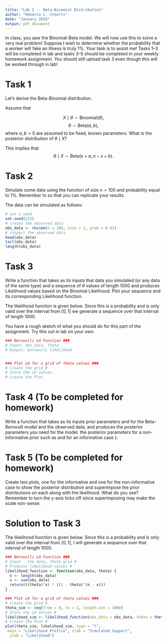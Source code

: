 ```yaml
---
title: "Lab 2 -- Beta-Binomial Distribution"
author: "Rebecca C. Steorts"
date: "January 2018"
output: pdf_document
---
```


In class, you saw the Binomial-Beta model. We will now use this to solve a very real problem! Suppose I wish to determine whether the probability that a worker will fake an illness is truly 1\%. Your task is to assist me! Tasks 1--3 will be completed in lab and tasks 3--5 should be completed in your weekly homework assignment. You should still upload task 3 even though this will be worked through in lab! 

# Task 1

Let's derive the Beta-Binomial distribution. 

Assume that

$$X\mid \theta \sim \text{Binomial} (\theta),$$
$$\theta \sim \text{Beta}(a,b),$$
where $a,b > 0$ are assumed to be fixed, known parameters. What is the posterior distribution of $\theta \mid X$?

\begin{align}
p(\theta \mid X) &\propto 
p(X \mid \theta) p(\theta) \\
&\propto \theta^{x} 
(1 - \theta)^{(n-x)} \times \theta^{(a-1)} (1 - \theta)^{(b-1)}\\
&\propto \theta^{x + a -1} (1 - \theta)^{(n-x + b -1)}.
\end{align}

This implies that 
$$\theta \mid X \sim \text{Beta}(x+a,n-x+b).$$



# Task 2

Simulate some data using the \textsf{rbinom} function of size $n = 100$ and probability equal to 1\%. Remember to \textsf{set.seed(123)} so that you can replicate your results.

The data can be simulated as follows:
```r
# set a seed
set.seed(123)
# create the observed data
obs_data <- rbinom(n = 100, size = 1, prob = 0.01)
# inspect the observed data
head(obs_data)
tail(obs_data)
length(obs_data)
```

# Task 3

Write a function that takes as its inputs that data you simulated (or any data of the same type) and a sequence of $\theta$ values of length 1000 and produces Likelihood values based on the Binomial Likelihood. Plot your sequence and its corresponding Likelihood function.

The likelihood function is given below. Since this is a probability and is only valid over the interval from $[0, 1]$ we generate a sequence over that interval of length 1000.

You have a rough sketch of what you should do for this part of the assignment. Try this out in lab on your own. 

```r
### Bernoulli LH Function ###
# Input: obs_data, theta
# Output: bernoulli likelihood


### Plot LH for a grid of theta values ###
# Create the grid #
# Store the LH values
# Create the Plot
```



# Task 4 (To be completed for homework)

Write a function that takes as its inputs  prior parameters \textsf{a} and \textsf{b} for the Beta-Bernoulli model and the observed data, and produces the posterior parameters you need for the model. \textbf{Generate and print} the posterior parameters for a non-informative prior such as \textsf{(a,b) = (1,1)} and for an informative case \textsf{(a,b) = (3,1)}}.



# Task 5 (To be completed for homework)

Create two plots, one for the informative and one for the non-informative case to show the posterior distribution and superimpose the prior distributions on each along with the likelihood. What do you see? Remember to turn the y-axis ticks off since superimposing may make the scale non-sense.

\newpage
# Solution to Task 3

The likelihood function is given below. Since this is a probability and is only valid over the interval from $[0, 1],$ I will generate a sequence over that interval of length 1000.
```r
### Bernoulli LH Function ###
# Input - the data, theta grid #
# Produces likelihood values #
likelihood_function <- function(obs_data, theta) {
  n <- length(obs_data)
  x <- sum(obs_data)
  return(((theta)^x) * ((1 - theta)^(n - x)))
}

### Plot LH for a grid of theta values ###
# Create the grid #
theta_sim <- seq(from = 0, to = 1, length.out = 1000)
# Store the LH Values #
likelihood_sim <- likelihood_function(obs_data = obs_data, theta = theta_sim)
# Create the Plot #
plot(theta_sim, likelihood_sim, type = "l",
 main = "Likelihood Profile", xlab = "Simulated Support",
  ylab = "Likelihood")
```
